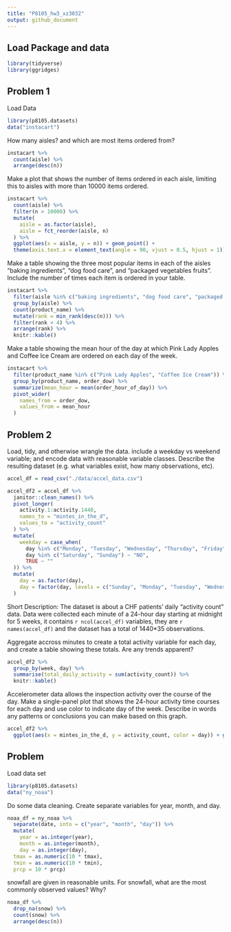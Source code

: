 ```yaml
---
title: "P8105_hw3_xz3032"
output: github_document
---
```


## Load Package and data
```r
library(tidyverse)
library(ggridges)
```

## Problem 1
Load Data
```r
library(p8105.datasets)
data("instacart")
```

How many aisles? and which are most items ordered from?
```r
instacart %>%
  count(aisle) %>%
  arrange(desc(n))
```

Make a plot that shows the number of items ordered in each aisle, limiting this to aisles with more than 10000 items ordered. 
```r
instacart %>%
  count(aisle) %>%
  filter(n > 10000) %>%
  mutate(
    aisle = as.factor(aisle),
    aisle = fct_reorder(aisle, n)
  ) %>%
  ggplot(aes(x = aisle, y = n)) + geom_point() +
  theme(axis.text.x = element_text(angle = 90, vjust = 0.5, hjust = 1))
```

Make a table showing the three most popular items in each of the aisles “baking ingredients”, “dog food care”, and “packaged vegetables fruits”. Include the number of times each item is ordered in your table.
```r
instacart %>%
  filter(aisle %in% c("baking ingredients", "dog food care", "packaged vegetables fruits")) %>%
  group_by(aisle) %>%
  count(product_name) %>%
  mutate(rank = min_rank(desc(n))) %>%
  filter(rank < 4) %>%
  arrange(rank) %>%
  knitr::kable()
```

Make a table showing the mean hour of the day at which Pink Lady Apples and Coffee Ice Cream are ordered on each day of the week.
```r
instacart %>%
  filter(product_name %in% c("Pink Lady Apples", "Coffee Ice Cream")) %>%
  group_by(product_name, order_dow) %>%
  summarize(mean_hour = mean(order_hour_of_day)) %>%
  pivot_wider(
    names_from = order_dow,
    values_from = mean_hour
  )
```

## Problem 2
Load, tidy, and otherwise wrangle the data. include a weekday vs weekend variable; and encode data with reasonable variable classes. Describe the resulting dataset (e.g. what variables exist, how many observations, etc).
```r
accel_df = read_csv("./data/accel_data.csv")

accel_df2 = accel_df %>%
  janitor::clean_names() %>%
  pivot_longer(
    activity.1:activity.1440,
    names_to = "mintes_in_the_d",
    values_to = "activity_count"
  ) %>%
  mutate(
    weekday = case_when(
      day %in% c("Monday", "Tuesday", "Wednesday", "Thursday", "Friday") ~ "YES",
      day %in% c("Saturday", "Sunday") ~ "NO",
      TRUE ~ ""
  )) %>%
  mutate(
    day = as.factor(day),
    day = factor(day, levels = c("Sunday", "Monday", "Tuesday", "Wednesday", "Thursday", "Friday", "Saturday"))
  )
```
Short Description: The dataset is about a CHF patients' daily "activity count" data.  Data were collected each minute of a 24-hour day starting at midnight for 5 weeks, it contains `r ncol(accel_df)` variables, they are `r names(accel_df)` and the dataset has a total of 1440*35 observations.  

Aggregate accross minutes to create a total activity variable for each day, and create a table showing these totals. Are any trends apparent?
```r
accel_df2 %>%
  group_by(week, day) %>%
  summarise(total_daily_activity = sum(activity_count)) %>%
  knitr::kable()
```

Accelerometer data allows the inspection activity over the course of the day. Make a single-panel plot that shows the 24-hour activity time courses for each day and use color to indicate day of the week. Describe in words any patterns or conclusions you can make based on this graph.
```r
accel_df2 %>%
  ggplot(aes(x = mintes_in_the_d, y = activity_count, color = day)) + geom_point(alpha = 0.5) + geom_line(alpha = 0.5)
```


## Problem 

Load data set
```r
library(p8105.datasets)
data("ny_noaa")
```

Do some data cleaning. Create separate variables for year, month, and day. 
```r
noaa_df = ny_noaa %>% 
  separate(date, into = c("year", "month", "day")) %>%
  mutate(
    year = as.integer(year),
    month = as.integer(month),
    day = as.integer(day),
  tmax = as.numeric(10 * tmax), 
  tmin = as.numeric(10 * tmin),
  prcp = 10 * prcp) 
```

snowfall are given in reasonable units. For snowfall, what are the most commonly observed values? Why?
```r
noaa_df %>%
  drop_na(snow) %>%
  count(snow) %>%
  arrange(desc(n))
```
  

  

  